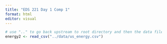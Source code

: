 ```yaml
---
title: "EDS 221 Day 1 Comp 1"
format: html
editor: visual
---
```


```r
# use ".." to go back upstream to root directory and then the data file
energy2 <- read_csv("../data/us_energy.csv")
```
